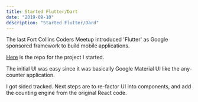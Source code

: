 ```yaml
---
title: Started Flutter/Dart
date: "2019-09-10"
description: "Started Flutter/Dard"
---
```


The last Fort Collins Coders Meetup introduced 'Flutter' as Google sponsored 
framework to build mobile applications.

[Here](https://github.com/alpiepho/any_counter_flutter) is the repo for
the project I started.

The initial UI was easy since it was basically Google Material UI like the
any-counter application.

I got sided tracked.  Next steps are to re-factor UI into components, and
add the counting engine from the original React code.

